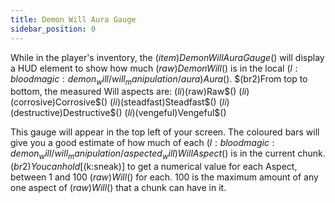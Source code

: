 ```yaml
---
title: Demon Will Aura Gauge
sidebar_position: 0
---
```



While in the player's inventory, the $(item)Demon Will Aura Gauge$() will display a HUD element to show how much $(raw)Demon Will$() is in the local $(l:bloodmagic:demon_will/will_manipulation/aura)Aura$(). $(br2)From top to bottom, the measured Will aspects are: $(li)$(raw)Raw$() $(li)$(corrosive)Corrosive$() $(li)$(steadfast)Steadfast$() $(li)$(destructive)Destructive$() $(li)$(vengeful)Vengeful$()

This gauge will appear in the top left of your screen. The coloured bars will give you a good estimate of how much of each $(l:bloodmagic:demon_will/will_manipulation/aspected_will)Will Aspect$() is in the current chunk. $(br2)You can hold [$(k:sneak)] to get a numerical value for each Aspect, between 1 and 100 $(raw)Will$() for each. 100 is the maximum amount of any one aspect of $(raw)Will$() that a chunk can have in it.

